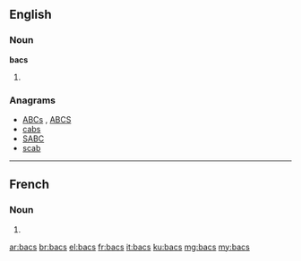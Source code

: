 {{also|BACS}}
==English==

===Noun===
'''bacs'''

# {{plural of|bac}}

===Anagrams===
* [[ABCs#English|ABCs]] , [[ABCS#English|ABCS]]
* [[cabs#English|cabs]]
* [[SABC#English|SABC]]
* [[scab#English|scab]]

----
==French==

===Noun===
{{head|fr}} 

# {{plural of|bac|lang=fr}}

[[ar:bacs]]
[[br:bacs]]
[[el:bacs]]
[[fr:bacs]]
[[it:bacs]]
[[ku:bacs]]
[[mg:bacs]]
[[my:bacs]]